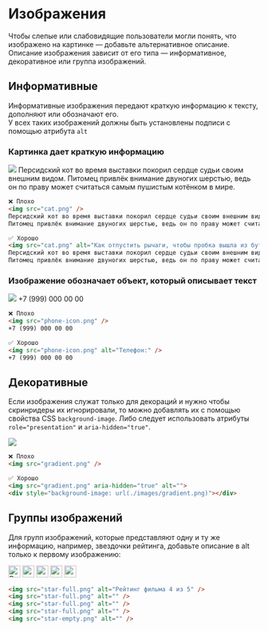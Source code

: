 
<Meta title='Гайдлайны|Доступность / Изображения' />

# Изображения

Чтобы слепые или слабовидящие пользователи могли понять, что изображено на картинке — добавьте альтернативное описание.<br/>
Описание изображения зависит от его типа — информативное, декоративное или группа изображений.

## Информативные

Информативные изображения передают краткую информацию к тексту, дополняют или обозначают его.<br/>
У всех таких изображений должны быть установлены подписи с помощью атрибута `alt`

### Картинка дает краткую информацию

<div style={{ maxWidth: '600px', display: 'flex', marginTop: '20px' }}>
    <img src="./images/docs_cat.jpg" style={{ maxWidth: '128px', marginRight: '20px' }} />
    Персидский кот во время выставки покорил сердце судьи своим внешним видом.
    Питомец привлёк внимание двуногих шерстью, ведь он по праву может считаться самым пушистым котёнком в мире.
</div>

```html
❌ Плохо
<img src="cat.png" />
Персидский кот во время выставки покорил сердце судьи своим внешним видом.
Питомец привлёк внимание двуногих шерстью, ведь он по праву может считаться самым пушистым котёнком в мире.

✅ Хорошо
<img src="cat.png" alt="Как отпустить рычаги, чтобы пробка вышла из бутылки" />
Персидский кот во время выставки покорил сердце судьи своим внешним видом.
Питомец привлёк внимание двуногих шерстью, ведь он по праву может считаться самым пушистым котёнком в мире.
```

### Изображение обозначает объект, который описывает текст

<div style={{ maxWidth: '600px', display: 'flex', marginTop: '20px' }}>
    <img src="./images/docs_phone.png" style={{ maxWidth: '24px', border: 'none' }} />
    +7 (999) 000 00 00
</div>

```html
❌ Плохо
<img src="phone-icon.png" />
+7 (999) 000 00 00

✅ Хорошо
<img src="phone-icon.png" alt="Телефон:" />
+7 (999) 000 00 00
```

## Декоративные

Если изображения служат только для декораций и нужно чтобы скринридеры их игнорировали, то можно добавлять их с помощью свойства CSS `background-image`. Либо следует использовать атрибуты `role="presentation"` и `aria-hidden="true"`.

<div style={{ maxWidth: '600px', marginTop: '20px' }}>
    <img src="./images/docs_gradient.png" />
</div>

```html
❌ Плохо
<img src="gradient.png" />

✅ Хорошо
<img src="gradient.png" aria-hidden="true" alt="">
<div style="background-image: url(./images/gradient.png)"></div>
```

## Группы изображений

Для групп изображений, которые представляют одну и ту же информацию, например, звездочки рейтинга, добавьте описание в alt только к первому изображению:

<div style={{ maxWidth: '600px', display: 'flex', marginTop: '20px' }}>
    <img src="./images/docs_star-full.png" width="24" alt="Рейтинг фильма 4 из 5" />
    <img src="./images/docs_star-full.png" width="24" alt="" />
    <img src="./images/docs_star-full.png" width="24" alt="" />
    <img src="./images/docs_star-full.png" width="24" alt="" />
    <img src="./images/docs_star-empty.png" width="24" alt="" />
</div>

```html
<img src="star-full.png" alt="Рейтинг фильма 4 из 5" />
<img src="star-full.png" alt="" />
<img src="star-full.png" alt="" />
<img src="star-full.png" alt="" />
<img src="star-empty.png" alt="" />
```
